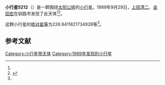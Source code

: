 {{Infobox planet
| bgcolour = #FFFFC0
| name = 5212
| symbol = 
| image = 
| caption = 
| discovery = yes
| discovery_ref = 
| discoverer = [[上田清二|上田清二]]、[[金田宏|金田宏]]
| discovery_site = [[钏路市|钏路市]] 
| discovered = 1989年9月29日
| designations = yes
| mp_name = 
| named_after = 
| alt_names = 1989 SS/ 1979 VO2 / 1979 YH6
| mp_category = [[主带小行星|主带小行星]]
| orbit_ref = <ref name="a">[http://ssd.jpl.nasa.gov/sbdb.cgi?sstr=5212 5212] {{Wayback|url=http://ssd.jpl.nasa.gov/sbdb.cgi?sstr=5212 |date=20110609231603 }}，小行星數據庫瀏覽器（JPL Small-Body Database Browser）－[[美国国家航空航天局|美国国家航空航天局]]喷气推进实验室</ref>
| epoch = 2456400.5 (2013年4月18日更新)
| aphelion = {{convert|3.26309030675274|AU|km|3|abbr=on|lk=out}}
| perihelion = {{convert|2.793506404420729|AU|km|3|abbr=on}}
| semimajor = {{convert|3.028298355586734|AU|km|3|abbr=on}}
| eccentricity = 0.077532635
| period = 1924.847902 [[日|日]]<br />5.27[[儒略年|儒略年]]
| avg_speed = 
| inclination = 11.39726227396868
| asc_node = 230.010989289928
| mean_anomaly = 
| arg_peri = 226.9411821734928
| satellites = 
| physical_characteristics = yes
| dimensions = 
| mass = 
| density = 
| surface_grav = 
| escape_velocity = 
| sidereal_day = 
| axial_tilt = 
| pole_ecliptic_lat = 
| pole_ecliptic_lon = 
| albedo = 
| temperatures= 
| temp_name1 = 
| mean_temp_1 = 
| max_temp_1 = 
| temp_name2 = 
| max_temp_2 = 
| spectral_type = 
| abs_magnitude = 226.9411821734928
}}

'''小行星5212'''（{{lang-en|5212}}）是一颗围绕[[太阳|太阳]][[公转|公转]]的[[小行星|小行星]]。1989年9月29日，[[上田清二|上田清二]]、[[金田宏|金田宏]]在钏路市发现了此天体<ref name="a" /><ref>{{cite news|title=小行星列表|url=http://cfa-www.harvard.edu/iau/lists/NumberedMPs.txt|accessdate=2013-07-08|newspaper=哈佛大学|archive-date=2008-05-17|archive-url=https://web.archive.org/web/20080517010638/http://cfa-www.harvard.edu/iau/lists/NumberedMPs.txt|dead-url=no}}</ref>。

这颗小行星的[[绝对星等|绝对星等]]为226.9411821734928等<ref name="a" />。

==参考文献==
{{reflist}}
{{Minor Planet Number|[[小行星5211|小行星5211]]|[[小行星5213|小行星5213]]}}

{{小天体}}

[[Category:小行星带天体|Category:小行星带天体]]
[[Category:1989年发现的小行星|Category:1989年发现的小行星]]

{{asteroid-stub}}